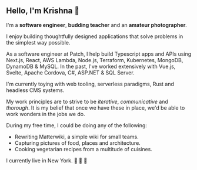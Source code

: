 
## Hello, I'm Krishna 👋

<ResumeLinks />

I'm a **software engineer**, **budding teacher** and an **amateur photographer**.

I enjoy building thoughtfully designed applications that solve problems in the simplest way possible. 

As a software engineer at  <ExternalLink href="https://patch.com">Patch</ExternalLink>, I help build Typescript apps and APIs using Next.js, React, AWS Lambda, Node.js, Terraform, Kubernetes, MongoDB, DynamoDB & MySQL. 
In the past, I've worked extensively with Vue.js, Svelte, Apache Cordova, C#, ASP.NET & SQL Server. 

I'm currently toying with web tooling, serverless paradigms, Rust and headless CMS systems.

My work principles are to strive to be _iterative_, _communicative_ and _thorough_. It is my belief that once we have these in place, we'd be able to work wonders in the jobs we do.

During my free time, I could be doing any of the following:

- Rewriting <ExternalLink href="https://github.com/Matterwiki/Matterwiki/tree/refactor">Matterwiki</ExternalLink>, a simple wiki for small teams.
- Capturing <ExternalLink href="https://www.instagram.com/krishwader">pictures of food, places and architecture</ExternalLink>.
- Cooking vegetarian recipes from a multitude of cuisines.

I currently live in New York. 🗽 🍎 📍

<SocialLinks />